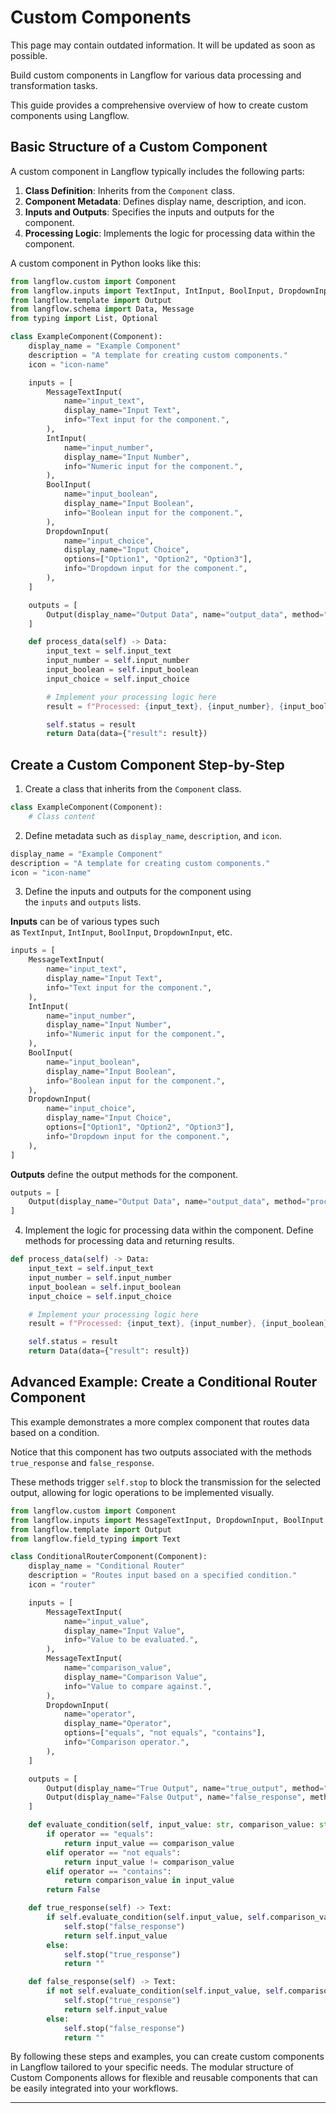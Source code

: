 
# Custom Components

<Admonition type="warning" title="warning">
This page may contain outdated information. It will be updated as soon as possible.
</Admonition>

Build custom components in Langflow for various data processing and transformation tasks.

This guide provides a comprehensive overview of how to create custom components using Langflow.

## Basic Structure of a Custom Component

A custom component in Langflow typically includes the following parts:

1. **Class Definition**: Inherits from the `Component` class.
2. **Component Metadata**: Defines display name, description, and icon.
3. **Inputs and Outputs**: Specifies the inputs and outputs for the component.
4. **Processing Logic**: Implements the logic for processing data within the component.

A custom component in Python looks like this:

```python
from langflow.custom import Component
from langflow.inputs import TextInput, IntInput, BoolInput, DropdownInput, HandleInput
from langflow.template import Output
from langflow.schema import Data, Message
from typing import List, Optional

class ExampleComponent(Component):
    display_name = "Example Component"
    description = "A template for creating custom components."
    icon = "icon-name"

    inputs = [
        MessageTextInput(
            name="input_text",
            display_name="Input Text",
            info="Text input for the component.",
        ),
        IntInput(
            name="input_number",
            display_name="Input Number",
            info="Numeric input for the component.",
        ),
        BoolInput(
            name="input_boolean",
            display_name="Input Boolean",
            info="Boolean input for the component.",
        ),
        DropdownInput(
            name="input_choice",
            display_name="Input Choice",
            options=["Option1", "Option2", "Option3"],
            info="Dropdown input for the component.",
        ),
    ]

    outputs = [
        Output(display_name="Output Data", name="output_data", method="process_data"),
    ]

    def process_data(self) -> Data:
        input_text = self.input_text
        input_number = self.input_number
        input_boolean = self.input_boolean
        input_choice = self.input_choice

        # Implement your processing logic here
        result = f"Processed: {input_text}, {input_number}, {input_boolean}, {input_choice}"

        self.status = result
        return Data(data={"result": result})

```

## Create a Custom Component Step-by-Step

1. Create a class that inherits from the `Component` class.

```python
class ExampleComponent(Component):
    # Class content
```

2. Define metadata such as `display_name`, `description`, and `icon`.

```python
display_name = "Example Component"
description = "A template for creating custom components."
icon = "icon-name"
```

3. Define the inputs and outputs for the component using the `inputs` and `outputs` lists.

**Inputs** can be of various types such as `TextInput`, `IntInput`, `BoolInput`, `DropdownInput`, etc.

```python
inputs = [
    MessageTextInput(
        name="input_text",
        display_name="Input Text",
        info="Text input for the component.",
    ),
    IntInput(
        name="input_number",
        display_name="Input Number",
        info="Numeric input for the component.",
    ),
    BoolInput(
        name="input_boolean",
        display_name="Input Boolean",
        info="Boolean input for the component.",
    ),
    DropdownInput(
        name="input_choice",
        display_name="Input Choice",
        options=["Option1", "Option2", "Option3"],
        info="Dropdown input for the component.",
    ),
]

```

**Outputs** define the output methods for the component.

```python
outputs = [
    Output(display_name="Output Data", name="output_data", method="process_data"),
]
```

4. Implement the logic for processing data within the component. Define methods for processing data and returning results.

```python
def process_data(self) -> Data:
    input_text = self.input_text
    input_number = self.input_number
    input_boolean = self.input_boolean
    input_choice = self.input_choice

    # Implement your processing logic here
    result = f"Processed: {input_text}, {input_number}, {input_boolean}, {input_choice}"

    self.status = result
    return Data(data={"result": result})

```

## Advanced Example: Create a Conditional Router Component

This example demonstrates a more complex component that routes data based on a condition.

Notice that this component has two outputs associated with the methods `true_response` and `false_response`.

These methods trigger `self.stop` to block the transmission for the selected output, allowing for logic operations to be implemented visually.

```python
from langflow.custom import Component
from langflow.inputs import MessageTextInput, DropdownInput, BoolInput
from langflow.template import Output
from langflow.field_typing import Text

class ConditionalRouterComponent(Component):
    display_name = "Conditional Router"
    description = "Routes input based on a specified condition."
    icon = "router"

    inputs = [
        MessageTextInput(
            name="input_value",
            display_name="Input Value",
            info="Value to be evaluated.",
        ),
        MessageTextInput(
            name="comparison_value",
            display_name="Comparison Value",
            info="Value to compare against.",
        ),
        DropdownInput(
            name="operator",
            display_name="Operator",
            options=["equals", "not equals", "contains"],
            info="Comparison operator.",
        ),
    ]

    outputs = [
        Output(display_name="True Output", name="true_output", method="true_response"),
        Output(display_name="False Output", name="false_response", method="false_response"),
    ]

    def evaluate_condition(self, input_value: str, comparison_value: str, operator: str) -> bool:
        if operator == "equals":
            return input_value == comparison_value
        elif operator == "not equals":
            return input_value != comparison_value
        elif operator == "contains":
            return comparison_value in input_value
        return False

    def true_response(self) -> Text:
        if self.evaluate_condition(self.input_value, self.comparison_value, self.operator):
            self.stop("false_response")
            return self.input_value
        else:
            self.stop("true_response")
            return ""

    def false_response(self) -> Text:
        if not self.evaluate_condition(self.input_value, self.comparison_value, self.operator):
            self.stop("true_response")
            return self.input_value
        else:
            self.stop("false_response")
            return ""

```

By following these steps and examples, you can create custom components in Langflow tailored to your specific needs. The modular structure of Custom Components allows for flexible and reusable components that can be easily integrated into your workflows.

---
